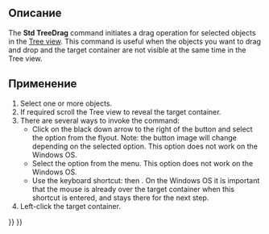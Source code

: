 <languages/>

{{Docnav/ru
|[[Std_TreeCollapseDocument/ru|Опция "Свернуть/развернуть"]]
|[[Std_TreeSelection/ru|Команда "Перейти к выделенному"]]
|[[Std_View_Menu/ru|Меню "Вид"]]
|IconL=Std_TreeCollapseDocument.svg
|IconR=Std_TreeSelection.svg
|IconC=Freecad.svg
}}

<div class="mw-translate-fuzzy">
{{GuiCommand/ru
|Name=Std TreeDrag
|Name/ru=Std TreeDrag
|MenuLocation=Вид → Дерево документа → Initiate dragging
|Workbenches=All
|Shortcut={{KEY|T}} {{KEY|D}}
}}
</div>

<span id="Description"></span>
==Описание==

The '''Std TreeDrag''' command initiates a drag operation for selected objects in the [[Tree_view|Tree view]]. This command is useful when the objects you want to drag and drop and the target container are not visible at the same time in the Tree view.

<span id="Usage"></span>
==Применение==

# Select one or more objects.
# If required scroll the Tree view to reveal the target container.
# There are several ways to invoke the command:
#* Click on the black down arrow to the right of the {{Button|[[Image:Std_TreeSyncView.svg|16px]]}} button and select the {{MenuCommand|[[Image:Std_TreeDrag.svg|16px]] Initiate dragging}} option from the flyout. Note: the button image will change depending on the selected option. This option does not work on the Windows OS.
#* Select the {{MenuCommand|View → TreeView actions → [[Image:Std_TreeDrag.svg|16px]] Initiate dragging}} option from the menu. This option does not work on the Windows OS.
#* Use the keyboard shortcut: {{KEY|T}} then {{KEY|D}}. On the Windows OS it is important that the mouse is already over the target container when this shortcut is entered, and stays there for the next step.
# Left-click the target container.


{{Docnav/ru
|[[Std_TreeCollapseDocument/ru|Опция "Свернуть/развернуть"]]
|[[Std_TreeSelection/ru|Команда "Перейти к выделенному"]]
|[[Std_View_Menu/ru|Меню "Вид"]]
|IconL=Std_TreeCollapseDocument.svg
|IconR=Std_TreeSelection.svg
|IconC=Freecad.svg
}}

{{Std_Base_navi{{#translation:}}}}
{{Userdocnavi{{#translation:}}}}